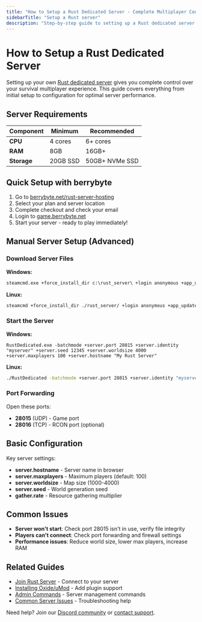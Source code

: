 ```yaml
---
title: "How to Setup a Rust Dedicated Server - Complete Multiplayer Configuration Guide"
sidebarTitle: "Setup a Rust server"
description: "Step-by-step guide to setting up a Rust dedicated server for multiplayer survival gameplay. Learn server requirements, configuration settings, and how to start your Rust server in minutes."
---
```


# How to Setup a Rust Dedicated Server

Setting up your own [Rust dedicated server](https://berrybyte.net/rust-server-hosting) gives you complete control over your survival multiplayer experience. This guide covers everything from initial setup to configuration for optimal server performance.

## Server Requirements

| Component | Minimum | Recommended |
|-----------|---------|-------------|
| **CPU** | 4 cores | 6+ cores |
| **RAM** | 8GB | 16GB+ |
| **Storage** | 20GB SSD | 50GB+ NVMe SSD |

## Quick Setup with berrybyte

1. Go to [berrybyte.net/rust-server-hosting](https://berrybyte.net/rust-server-hosting)
2. Select your plan and server location
3. Complete checkout and check your email
4. Login to [game.berrybyte.net](https://game.berrybyte.net)
5. Start your server - ready to play immediately!

## Manual Server Setup (Advanced)

### Download Server Files

**Windows:**
```cmd
steamcmd.exe +force_install_dir c:\rust_server\ +login anonymous +app_update 258550 +quit
```

**Linux:**
```bash
steamcmd +force_install_dir ./rust_server/ +login anonymous +app_update 258550 +quit
```

### Start the Server

**Windows:**
```batch
RustDedicated.exe -batchmode +server.port 28015 +server.identity "myserver" +server.seed 12345 +server.worldsize 4000 +server.maxplayers 100 +server.hostname "My Rust Server"
```

**Linux:**
```bash
./RustDedicated -batchmode +server.port 28015 +server.identity "myserver" +server.seed 12345 +server.worldsize 4000 +server.maxplayers 100 +server.hostname "My Rust Server"
```

### Port Forwarding

Open these ports:
- **28015** (UDP) - Game port
- **28016** (TCP) - RCON port (optional)

## Basic Configuration

Key server settings:
- **server.hostname** - Server name in browser
- **server.maxplayers** - Maximum players (default: 100)
- **server.worldsize** - Map size (1000-4000)
- **server.seed** - World generation seed
- **gather.rate** - Resource gathering multiplier

## Common Issues

- **Server won't start**: Check port 28015 isn't in use, verify file integrity
- **Players can't connect**: Check port forwarding and firewall settings
- **Performance issues**: Reduce world size, lower max players, increase RAM

## Related Guides

- [Join Rust Server](/games/rust/join-server) - Connect to your server
- [Installing Oxide/uMod](/games/rust/install-oxide) - Add plugin support
- [Admin Commands](/games/rust/admin-commands) - Server management commands
- [Common Server Issues](/games/rust/common-issues) - Troubleshooting help

Need help? Join our [Discord community](https://berrybyte.net/discord) or [contact support](https://berrybyte.net/support).